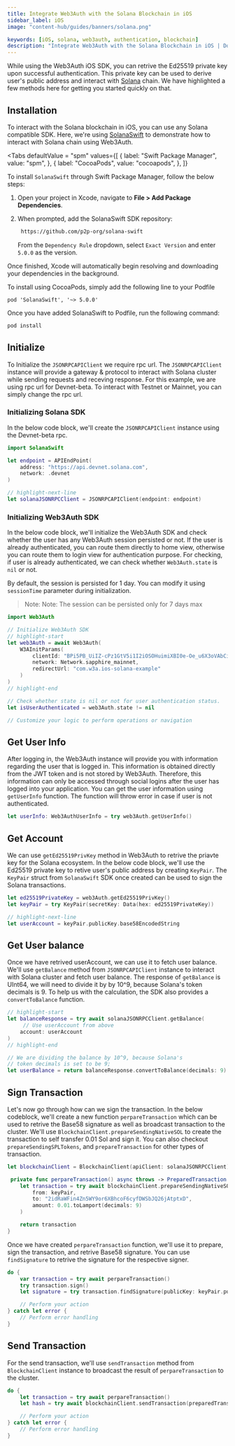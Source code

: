 ```yaml
---
title: Integrate Web3Auth with the Solana Blockchain in iOS
sidebar_label: iOS
image: "content-hub/guides/banners/solana.png"

keywords: [iOS, solana, web3auth, authentication, blockchain]
description: "Integrate Web3Auth with the Solana Blockchain in iOS | Documentation - Web3Auth"
---
```



While using the Web3Auth iOS SDK, you can retrive the Ed25519 private key upon successful
authentication. This private key can be used to derive user's public address and interact with
[Solana](https://solana.org/) chain. We have highlighted a few methods here for getting you started
quickly on that.

## Installation

To interact with the Solana blockchain in iOS, you can use any Solana compatible SDK. Here, we're
using [SolanaSwift](https://github.com/p2p-org/solana-swift) to demonstrate how to interact with
Solana chain using Web3Auth.

<Tabs defaultValue = "spm"
  values={[
    { label: "Swift Package Manager", value: "spm", },
    { label: "CocoaPods", value: "cocoapods", },
  ]}
>

<TabItem value="spm">

To install `SolanaSwift` through Swift Package Manager, follow the below steps:

1. Open your project in Xcode, navigate to **File > Add Package Dependencies**.

2. When prompted, add the SolanaSwift SDK repository:

   ```sh
    https://github.com/p2p-org/solana-swift
   ```

   From the `Dependency Rule` dropdown, select `Exact Version` and enter `5.0.0` as the version.

Once finished, Xcode will automatically begin resolving and downloading your dependencies in the
background.

</TabItem>

<TabItem value="cocoapods">

To install using CocoaPods, simply add the following line to your Podfile

```
pod 'SolanaSwift', '~> 5.0.0'
```

Once you have added SolanaSwift to Podfile, run the following command:

```bash
pod install
```

</TabItem>
</Tabs>

## Initialize

To Initialize the `JSONRPCAPIClient` we require rpc url. The `JSONRPCAPIClient` instance will
provide a gateway & protocol to interact with Solana cluster while sending requests and receving
response. For this example, we are using rpc url for Devnet-beta. To interact with Testnet or
Mainnet, you can simply change the rpc url.

### Initializing Solana SDK

In the below code block, we'll create the `JSONRPCAPIClient` instance using the Devnet-beta rpc.

```swift
import SolanaSwift

let endpoint = APIEndPoint(
    address: "https://api.devnet.solana.com",
    network: .devnet
)

// highlight-next-line
let solanaJSONRPCClient = JSONRPCAPIClient(endpoint: endpoint)
```

### Initializing Web3Auth SDK

In the below code block, we'll initialize the Web3Auth SDK and check whether the user has any
Web3Auth session persisted or not. If the user is already authenticated, you can route them directly
to home view, otherwise you can route them to login view for authentication purpose. For checking,
if user is already authenticated, we can check whether `Web3Auth.state` is `nil` or not.

By default, the session is persisted for 1 day. You can modify it using `sessionTime` parameter
during initialization.

> Note: Note: The session can be persisted only for 7 days max

```swift
import Web3Auth

// Initialize Web3Auth SDK
// highlight-start
let web3Auth = await Web3Auth(
    W3AInitParams(
        clientId: "BPi5PB_UiIZ-cPz1GtV5i1I2iOSOHuimiXBI0e-Oe_u6X3oVAbCiAZOTEBtTXw4tsluTITPqA8zMsfxIKMjiqNQ",
        network: Network.sapphire_mainnet,
        redirectUrl: "com.w3a.ios-solana-example"
    )
)
// highlight-end

// Check whether state is nil or not for user authentication status.
let isUserAuthenticated = web3Auth.state != nil

// Customize your logic to perform operations or navigation
```

## Get User Info

After logging in, the Web3Auth instance will provide you with information regarding the user that is
logged in. This information is obtained directly from the JWT token and is not stored by Web3Auth.
Therefore, this information can only be accessed through social logins after the user has logged
into your application. You can get the user information using `getUserInfo` function. The function
will throw error in case if user is not authenticated.

```swift
let userInfo: Web3AuthUserInfo = try web3Auth.getUserInfo()
```

## Get Account

We can use `getEd25519PrivKey` method in Web3Auth to retrive the priavte key for the Solana
ecosystem. In the below code block, we'll use the Ed25519 private key to retive user's public
address by creating `KeyPair`. The `KeyPair` struct from `SolanaSwift` SDK once created can be used
to sign the Solana transactions.

```swift
let ed25519PrivateKey = web3Auth.getEd25519PrivKey()
let keyPair = try KeyPair(secretKey: Data(hex: ed25519PrivateKey))

// highlight-next-line
let userAccount = keyPair.publicKey.base58EncodedString
```

## Get User balance

Once we have retrived userAccount, we can use it to fetch user balance. We'll use `getBalance`
method from `JSONRPCAPIClient` instance to interact with Solana cluster and fetch user balance. The
response of `getBalance` is UInt64, we will need to divide it by by 10^9, because Solana's token
decimals is 9. To help us with the calculation, the SDK also provides a `convertToBalance` function.

```swift
// highlight-start
let balanceResponse = try await solanaJSONRPCClient.getBalance(
     // Use userAccount from above
    account: userAccount
)
// highlight-end

// We are dividing the balance by 10^9, because Solana's
// token decimals is set to be 9;
let userBalance = return balanceResponse.convertToBalance(decimals: 9)
```

## Sign Transaction

Let's now go through how can we sign the transaction. In the below codeblock, we'll create a new
function `perpareTransaction` which can be used to retrive the Base58 signature as well as broadcast
transaction to the cluster. We'll use `BlockchainClient.prepareSendingNativeSOL` to create the
transaction to self transfer 0.01 Sol and sign it. You can also checkout `prepareSendingSPLTokens`,
and `prepareTransaction` for other types of transaction.

```swift
let blockchainClient = BlockchainClient(apiClient: solanaJSONRPCClient)

 private func perpareTransaction() async throws -> PreparedTransaction {
    let transaction = try await blockchainClient.prepareSendingNativeSOL(
        from: keyPair,
        to: "2idRaWFin4Zn5WY9or6XBhcoF6cyfDWSbJQ26jAtptxD",
        amount: 0.01.toLamport(decimals: 9)
    )

    return transaction
}
```

Once we have created `perpareTransaction` function, we'll use it to prepare, sign the transaction,
and retrive Base58 signature. You can use `findSignature` to retrive the signature for the
respective signer.

```swift
do {
    var transaction = try await perpareTransaction()
    try transaction.sign()
    let signature = try transaction.findSignature(publicKey: keyPair.publicKey)

    // Perform your action
} catch let error {
    // Perform error handling
}
```

## Send Transaction

For the send transaction, we'll use `sendTransaction` method from `BlockchainClient` instance to
broadcast the result of `perpareTransaction` to the cluster.

```swift
do {
    let transaction = try await perpareTransaction()
    let hash = try await blockchainClient.sendTransaction(preparedTransaction: transaction)

    // Perform your action
} catch let error {
    // Perform error handling
}
```
